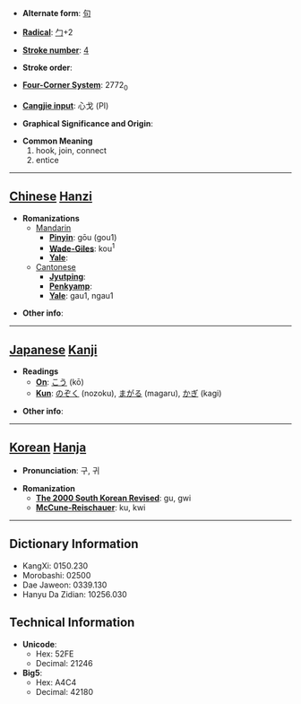 * '''Alternate form''': [[句]]

* '''[[Wiktionary:Chinese radical index| Radical]]''': [[Wiktionary:Chinese radical index 勹|勹]]+2

* '''[[Wiktionary:Chinese total strokes index|Stroke number]]''': [[Wiktionary:Chinese total strokes index 4|4]]

* '''Stroke order''': 

* '''[[Wiktionary:Chinese four corner index|Four-Corner System]]''': 2772<sub>0</sub>

* '''[[Wiktionary:Chinese Cangjie index|Cangjie input]]''': 心戈 (PI)

* '''Graphical Significance and Origin''': 

* '''Common Meaning'''
*#hook, join, connect
*# entice


----

== [[Chinese]] [[Hanzi]] ==

* '''Romanizations'''
** [[Mandarin]]
*** '''[[Pinyin]]''': gōu (gou1)
*** '''[[Wade-Giles]]''': kou<sup>1</sup>
*** '''[[Yale]]''': 
**[[Cantonese]]
***'''[[Jyutping]]''':
***'''[[Penkyamp]]''': 
***'''[[Yale]]''': gau1, ngau1

* '''Other info''': 

----

== [[Japanese]] [[Kanji]] ==

* '''Readings'''
** '''[[On]]''': [[こう]] (kō)
** '''[[Kun]]''': [[のぞく]] (nozoku), [[まがる]] (magaru), [[かぎ]] (kagi)

* '''Other info''':  

----

== [[Korean]] [[Hanja]] ==

* '''Pronunciation''': 구, 귀

* '''Romanization'''
** '''[[The 2000 South Korean Revised Romanization|The 2000 South Korean Revised]]''': gu, gwi
** '''[[McCune-Reischauer]]''': ku, kwi

----

== Dictionary Information ==

* KangXi: 0150.230
* Morobashi: 02500
* Dae Jaweon: 0339.130
* Hanyu Da Zidian: 10256.030

== Technical Information ==

* '''Unicode''':
** Hex: 52FE
** Decimal: 21246
* '''Big5''':
** Hex: A4C4
** Decimal: 42180
